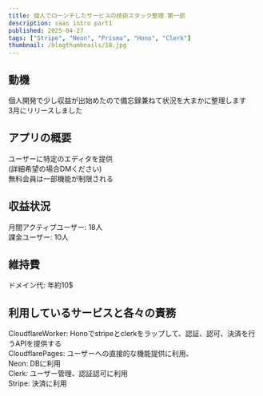 ```yaml
---
title: 個人でローンチしたサービスの技術スタック整理 第一部
description: saas intro part1
published: 2025-04-27
tags: ["Stripe", "Neon", "Prisma", "Hono", "Clerk"]
thumbnail: /blogthumbnails/18.jpg
---
```


## 動機
個人開発で少し収益が出始めたので備忘録兼ねて状況を大まかに整理します  
3月にリリースしました  

## アプリの概要
ユーザーに特定のエディタを提供  
(詳細希望の場合DMください)  
無料会員は一部機能が制限される  

## 収益状況
月間アクティブユーザー: 18人  
課金ユーザー: 10人  

## 維持費
ドメイン代: 年約10$

## 利用しているサービスと各々の責務
CloudflareWorker: Honoでstripeとclerkをラップして、認証、認可、決済を行うAPIを提供する  
CloudflarePages: ユーザーへの直接的な機能提供に利用、  
Neon: DBに利用  
Clerk: ユーザー管理、認証認可に利用    
Stripe: 決済に利用  


